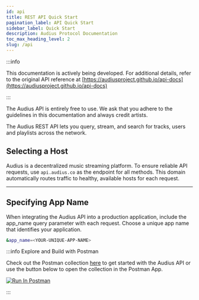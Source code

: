 ```yaml
---
id: api
title: REST API Quick Start
pagination_label: API Quick Start
sidebar_label: Quick Start
description: Audius Protocol Documentation
toc_max_heading_level: 2
slug: /api
---
```



:::info

This documentation is actively being developed. For additional details, refer to the original API reference at [https://audiusproject.github.io/api-docs](https://audiusproject.github.io/api-docs)

:::

The Audius API is entirely free to use. We ask that you adhere to the guidelines in this
documentation and always credit artists.

The Audius REST API lets you query, stream, and search for tracks, users and playlists across the
network.

## Selecting a Host

Audius is a decentralized music streaming platform. To ensure reliable API requests, use `api.audius.co` as the endpoint for all methods. This domain automatically routes traffic to healthy, available hosts for each request.

---

## Specifying App Name

When integrating the Audius API into a production application, include the app_name query parameter with each request. Choose a unique app name that identifies your application.

```bash
&app_name=<YOUR-UNIQUE-APP-NAME>
```

:::info Explore and Build with Postman

Check out the Postman collection
[here](https://www.postman.com/samgutentag/workspace/audius-devs/collection/17755266-71da9172-77a7-427f-8ab5-1ce58f929ff5?action=share&creator=17755266)
to get started with the Audius API or use the button below to open the collection in the Postman
App.

[<img src="https://run.pstmn.io/button.svg" alt="Run In Postman" />](https://god.gw.postman.com/run-collection/17755266-71da9172-77a7-427f-8ab5-1ce58f929ff5?action=collection%2Ffork&source=rip_markdown&collection-url=entityId%3D17755266-71da9172-77a7-427f-8ab5-1ce58f929ff5%26entityType%3Dcollection%26workspaceId%3D851ce83a-607b-474b-9a56-f09be4799aeb)

:::